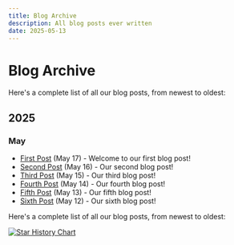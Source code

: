 ```yaml
---
title: Blog Archive
description: All blog posts ever written
date: 2025-05-13
---
```


# Blog Archive

Here's a complete list of all our blog posts, from newest to oldest:

## 2025

### May
- [First Post](/docs/blog/first-post) (May 17) - Welcome to our first blog post!
- [Second Post](/docs/blog/second-post) (May 16) - Our second blog post!
- [Third Post](/docs/blog/third-post) (May 15) - Our third blog post!
- [Fourth Post](/docs/blog/fourth-post) (May 14) - Our fourth blog post!
- [Fifth Post](/docs/blog/fifth-post) (May 13) - Our fifth blog post!
- [Sixth Post](/docs/blog/sixth-post) (May 12) - Our sixth blog post!


Here's a complete list of all our blog posts, from newest to oldest:


[![Star History Chart](https://api.star-history.com/svg?repos=vinceanalytics/vince,medama-io/medama,plausible/analytics,umami-software/umami,matomo-org/matomo,zgoat/goatcounter,Countly/countly-server&type=Date)](https://star-history.com/#vinceanalytics/vince&medama-io/medama&plausible/analytics&umami-software/umami&matomo-org/matomo&zgoat/goatcounter&Countly/countly-server&type=Date)